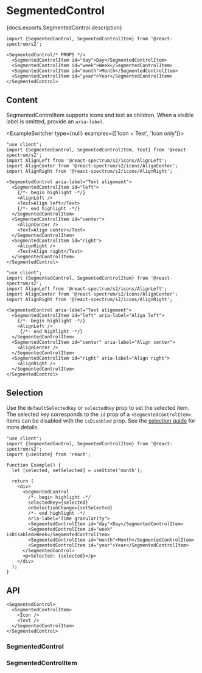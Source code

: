 

# SegmentedControl

<PageDescription>{docs.exports.SegmentedControl.description}</PageDescription>

```tsx render docs={docs.exports.SegmentedControl} links={docs.links} props={['isJustified', 'isDisabled']} initialProps={{'aria-label': 'Time granularity'}} type="s2"
import {SegmentedControl, SegmentedControlItem} from '@react-spectrum/s2';

<SegmentedControl/* PROPS */>
  <SegmentedControlItem id="day">Day</SegmentedControlItem>
  <SegmentedControlItem id="week">Week</SegmentedControlItem>
  <SegmentedControlItem id="month">Month</SegmentedControlItem>
  <SegmentedControlItem id="year">Year</SegmentedControlItem>
</SegmentedControl>
```

## Content

SegmentedControlItem supports icons and text as children. When a visible label is omitted, provide an `aria-label`.

<ExampleSwitcher type={null} examples={['Icon + Text', 'Icon only']}>

```tsx render
"use client";
import {SegmentedControl, SegmentedControlItem, Text} from '@react-spectrum/s2';
import AlignLeft from '@react-spectrum/s2/icons/AlignLeft';
import AlignCenter from '@react-spectrum/s2/icons/AlignCenter';
import AlignRight from '@react-spectrum/s2/icons/AlignRight';

<SegmentedControl aria-label="Text alignment">
  <SegmentedControlItem id="left">
    {/*- begin highlight -*/}
    <AlignLeft />
    <Text>Align left</Text>
    {/*- end highlight -*/}
  </SegmentedControlItem>
  <SegmentedControlItem id="center">
    <AlignCenter />
    <Text>Align center</Text>
  </SegmentedControlItem>
  <SegmentedControlItem id="right">
    <AlignRight />
    <Text>Align right</Text>
  </SegmentedControlItem>
</SegmentedControl>
```

```tsx render
"use client";
import {SegmentedControl, SegmentedControlItem} from '@react-spectrum/s2';
import AlignLeft from '@react-spectrum/s2/icons/AlignLeft';
import AlignCenter from '@react-spectrum/s2/icons/AlignCenter';
import AlignRight from '@react-spectrum/s2/icons/AlignRight';

<SegmentedControl aria-label="Text alignment">
  <SegmentedControlItem id="left" aria-label="Align left">
    {/*- begin highlight -*/}
    <AlignLeft />
     {/*- end highlight -*/}
  </SegmentedControlItem>
  <SegmentedControlItem id="center" aria-label="Align center">
    <AlignCenter />
  </SegmentedControlItem>
  <SegmentedControlItem id="right" aria-label="Align right">
    <AlignRight />
  </SegmentedControlItem>
</SegmentedControl>
```

</ExampleSwitcher>

## Selection

Use the `defaultSelectedKey` or `selectedKey` prop to set the selected item. The selected key corresponds to the `id` prop of a `<SegmentedControlItem>`. Items can be disabled with the `isDisabled` prop. See the [selection guide](selection.html?component=Tabs#single-selection) for more details.

```tsx render
"use client";
import {SegmentedControl, SegmentedControlItem} from '@react-spectrum/s2';
import {useState} from 'react';

function Example() {
  let [selected, setSelected] = useState('month');

  return (
    <div>
      <SegmentedControl
        /*- begin highlight -*/
        selectedKey={selected} 
        onSelectionChange={setSelected}
        /*- end highlight -*/
        aria-label="Time granularity">
        <SegmentedControlItem id="day">Day</SegmentedControlItem>
        <SegmentedControlItem id="week" isDisabled>Week</SegmentedControlItem>
        <SegmentedControlItem id="month">Month</SegmentedControlItem>
        <SegmentedControlItem id="year">Year</SegmentedControlItem>
      </SegmentedControl>
      <p>Selected: {selected}</p>
    </div>
  );
}
```

## API

```tsx links={{SegmentedControl: '#segmentedcontrol', SegmentedControlItem: '#segmentedcontrolitem'}}
<SegmentedControl>
  <SegmentedControlItem>
    <Icon />
    <Text />
  </SegmentedControlItem>
</SegmentedControl>
```

### SegmentedControl
<PropTable component={docs.exports.SegmentedControl} links={docs.links} />

### SegmentedControlItem
<PropTable component={docs.exports.SegmentedControlItem} links={docs.links} />
